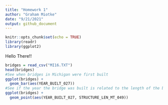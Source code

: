```yaml
---
title: "Homework 1"
author: "Graham Miotke"
date: "9/21/2021"
output: github_document
---
```


```r
knitr::opts_chunk$set(echo = TRUE)
library(readr)
library(ggplot2)
```

Hello There!!

```r
bridges = read_csv("MI16.TXT")
head(bridges)
#See when bridges in Michigan were first built
ggplot(bridges) + 
  geom_bar(aes(YEAR_BUILT_027))
#See if the year the bridge was built is related to the length of the bridge
ggplot(bridges) + 
  geom_point(aes(YEAR_BUILT_027, STRUCTURE_LEN_MT_049))
```

